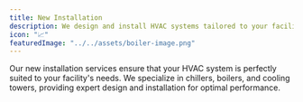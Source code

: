 ```yaml
---
title: New Installation
description: We design and install HVAC systems tailored to your facility — chillers, boilers, and cooling towers included.
icon: "📈"
featuredImage: "../../assets/boiler-image.png"
---
```


Our new installation services ensure that your HVAC system is perfectly suited to your facility's needs. We specialize in chillers, boilers, and cooling towers, providing expert design and installation for optimal performance.

